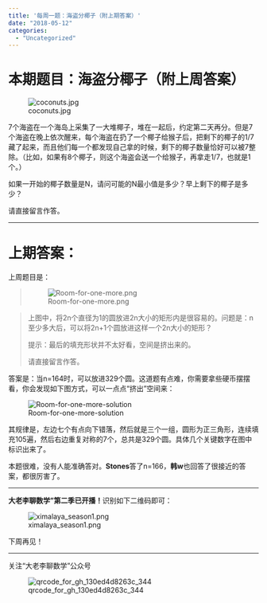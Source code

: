 ```yaml
---
title: '每周一题：海盗分椰子（附上期答案）'
date: "2018-05-12"
categories:
  - "Uncategorized"
---
```


<h1>本期题目：海盗分椰子（附上周答案）</h1>

![coconuts.jpg](https://dalaoliblog.wordpress.com/wp-content/uploads/2018/05/coconuts.jpg)

7个海盗在一个海岛上采集了一大堆椰子，堆在一起后，约定第二天再分。但是7个海盗在晚上依次醒来，每个海盗在扔了一个椰子给猴子后，把剩下的椰子的1/7藏了起来，而且他们每一个都发现自己拿的时候，剩下的椰子数量恰好可以被7整除。（比如，如果有8个椰子，则这个海盗会送一个给猴子，再拿走1/7，也就是1个。）

如果一开始的椰子数量是N，请问可能的N最小值是多少？早上剩下的椰子是多少？

请直接留言作答。

<hr />

<h1>上期答案：</h1>

上周题目是：

<blockquote>![Room-for-one-more.png](https://dalaoliblog.wordpress.com/wp-content/uploads/2018/05/room-for-one-more.png)</blockquote>

<blockquote>上图中，将2n个直径为1的圆放进2n大小的矩形内是很容易的。问题是：n至少多大后，可以将2n+1个圆放进这样一个2n大小的矩形？

提示：最后的填充形状并不太好看，空间是挤出来的。

请直接留言作答。</blockquote>

答案是：当n=164时，可以放进329个圆。这道题有点难，你需要拿些硬币摆摆看，你会发现如下图方式，可以一点点“挤出”空间来：

![Room-for-one-more-solution](https://dalaoliblog.wordpress.com/wp-content/uploads/2018/05/room-for-one-more-solution.png)

其规律是，左边七个有点向下错落，然后就是三个一组，圆形为正三角形，连续填充105遍，然后右边重复对称的7个，总共是329个圆。具体几个关键数字在图中标识出来了。

本题很难，没有人能准确答对。**Stones**答了n=166，**韩w**也回答了很接近的答案，都很厉害了。

<hr />

**大老李聊数学”第二季已开播！**识别如下二维码即可：

![ximalaya_season1.png](https://dalaoliblog.wordpress.com/wp-content/uploads/2018/05/ximalaya_season1.png)

下周再见！

<hr />

关注“大老李聊数学”公众号

![qrcode_for_gh_130ed4d8263c_344](https://dalaoliblog.wordpress.com/wp-content/uploads/2017/09/qrcode_for_gh_130ed4d8263c_344.jpg)